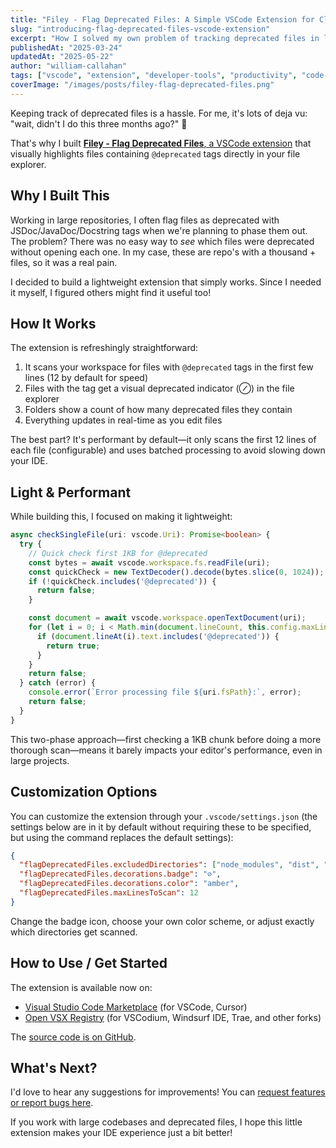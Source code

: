 ```yaml
---
title: "Filey - Flag Deprecated Files: A Simple VSCode Extension for Cleaner Codebases"
slug: "introducing-flag-deprecated-files-vscode-extension"
excerpt: "How I solved my own problem of tracking deprecated files in large codebases with a lightweight VSCode extension that visually flags files marked with @deprecated tags."
publishedAt: "2025-03-24"
updatedAt: "2025-05-22"
author: "william-callahan"
tags: ["vscode", "extension", "developer-tools", "productivity", "code-quality"]
coverImage: "/images/posts/filey-flag-deprecated-files.png"
---
```


<SoftwareSchema
  name="Filey - Flag Deprecated Files"
  description="A VSCode extension that visually highlights files containing @deprecated tags directly in your file explorer"
  operatingSystem="Windows, macOS, Linux"
  applicationCategory="DeveloperApplication"
  isFree={true}
  downloadUrl="https://marketplace.visualstudio.com/items?itemName=WilliamCallahan.flag-deprecated-files"
  softwareVersion="1.0.0"
  screenshot="/images/posts/filey-flag-deprecated-files.png"
  authorName="William Callahan"
  authorUrl="https://williamcallahan.com"
/>

Keeping track of deprecated files is a hassle. For me, it's lots of deja vu: "wait, didn't I do this three months ago?" 🤔

That's why I built [**Filey - Flag Deprecated Files**, a VSCode extension](https://marketplace.visualstudio.com/items?itemName=WilliamCallahan.flag-deprecated-files) that visually highlights files containing `@deprecated` tags directly in your file explorer.

## Why I Built This

Working in large repositories, I often flag files as deprecated with JSDoc/JavaDoc/Docstring tags when we're planning to phase them out. The problem? There was no easy way to *see* which files were deprecated without opening each one. In my case, these are repo's with a thousand + files, so it was a real pain.

I decided to build a lightweight extension that simply works. Since I needed it myself, I figured others might find it useful too!

## How It Works

The extension is refreshingly straightforward:

1. It scans your workspace for files with `@deprecated` tags in the first few lines (12 by default for speed)
2. Files with the tag get a visual deprecated indicator (⊘) in the file explorer
3. Folders show a count of how many deprecated files they contain
4. Everything updates in real-time as you edit files


The best part? It's performant by default—it only scans the first 12 lines of each file (configurable) and uses batched processing to avoid slowing down your IDE.

## Light & Performant

While building this, I focused on making it lightweight:

```typescript
async checkSingleFile(uri: vscode.Uri): Promise<boolean> {
  try {
    // Quick check first 1KB for @deprecated
    const bytes = await vscode.workspace.fs.readFile(uri);
    const quickCheck = new TextDecoder().decode(bytes.slice(0, 1024));
    if (!quickCheck.includes('@deprecated')) {
      return false;
    }

    const document = await vscode.workspace.openTextDocument(uri);
    for (let i = 0; i < Math.min(document.lineCount, this.config.maxLinesToScan); i++) {
      if (document.lineAt(i).text.includes('@deprecated')) {
        return true;
      }
    }
    return false;
  } catch (error) {
    console.error(`Error processing file ${uri.fsPath}:`, error);
    return false;
  }
}
```

This two-phase approach—first checking a 1KB chunk before doing a more thorough scan—means it barely impacts your editor's performance, even in large projects.

## Customization Options

You can customize the extension through your `.vscode/settings.json` (the settings below are in it by default without requiring these to be specified, but using the command replaces the default settings):

```json
{
  "flagDeprecatedFiles.excludedDirectories": ["node_modules", "dist", "build"],
  "flagDeprecatedFiles.decorations.badge": "⊘",
  "flagDeprecatedFiles.decorations.color": "amber",
  "flagDeprecatedFiles.maxLinesToScan": 12
}
```

Change the badge icon, choose your own color scheme, or adjust exactly which directories get scanned.

## How to Use / Get Started

The extension is available now on:
- [Visual Studio Code Marketplace](https://marketplace.visualstudio.com/items?itemName=WilliamCallahan.flag-deprecated-files) (for VSCode, Cursor)
- [Open VSX Registry](https://open-vsx.org/extension/williamcallahan/flag-deprecated-files) (for VSCodium, Windsurf IDE, Trae, and other forks)

The [source code is on GitHub](https://github.com/WilliamAGH/vscode-flag-deprecated-files-extension).

## What's Next?

I'd love to hear any suggestions for improvements! You can [request features or report bugs here](https://github.com/williamagh/vscode-flag-deprecated-files-extension/issues).

If you work with large codebases and deprecated files, I hope this little extension makes your IDE experience just a bit better!

